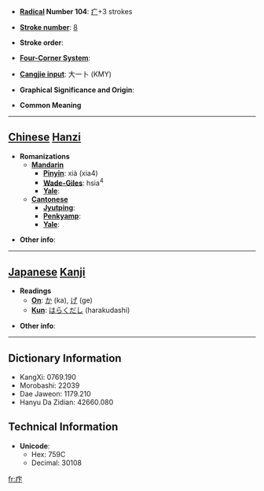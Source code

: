 * '''[[Wiktionary:Chinese radical index| Radical]] Number 104''': [[Wiktionary:Chinese radical index 疒|疒]]+3 strokes

* '''[[Wiktionary:Chinese total strokes index|Stroke number]]''': [[Wiktionary:Chinese total strokes index 8|8]]

* '''Stroke order''': 

* '''[[Wiktionary:Chinese four corner index|Four-Corner System]]''': 

* '''[[Wiktionary:Chinese Cangjie index|Cangjie input]]''': 大一卜 (KMY)

* '''Graphical Significance and Origin''': 

* '''Common Meaning'''

----

== [[Chinese]] [[Hanzi]] ==

* '''Romanizations'''
** '''[[Mandarin]]'''
*** '''[[Pinyin]]''': xià (xia4)
*** '''[[Wade-Giles]]''': hsia<sup>4</sup>
*** '''[[Yale]]''': 
** '''[[Cantonese]]'''
*** '''[[Jyutping]]''':
*** '''[[Penkyamp]]''': 
*** '''[[Yale]]''': 

* '''Other info''': 

----

== [[Japanese]] [[Kanji]] ==

* '''Readings'''
** '''[[On]]''': [[か]] (ka), [[げ]] (ge)
** '''[[Kun]]''': [[はらくだし]] (harakudashi)

* '''Other info''':  

----

== Dictionary Information ==

* KangXi: 0769.190
* Morobashi: 22039
* Dae Jaweon: 1179.210
* Hanyu Da Zidian: 42660.080

== Technical Information ==

* '''Unicode''':
** Hex: 759C
** Decimal: 30108

[[fr:疜]]